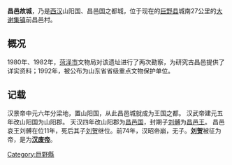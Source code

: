 {{merge|昌邑故城址|time=2014-07-28T09:39:17+00:00}}
'''昌邑故城'''，乃是[[西汉|西汉]]山阳国、昌邑国之都城，位于现在的[[巨野县|巨野县]]城南27公里的[[大谢集镇|大谢集镇]]前昌邑村。
== 概况 ==
1980年、1982年，[[菏泽市|菏泽市]]文物局对该遗址进行了两次勘察，为研究古昌邑提供了详实资料；1992年，被公布为山东省省级重点文物保护单位。
== 记载 ==
汉景帝中元六年分梁地，置山阳国，从此昌邑城就成为王国之都。
汉武帝建元五年改山阳国为山阳郡。
天汉四年改山阳郡为[[昌邑国|昌邑国]]，封期子[[刘髆|刘髆]]为[[昌邑王|昌邑王]]。
昌邑哀王刘髆在位11年，死后其子[[刘贺|刘贺]]继位。前74年，汉昭帝崩，无子。'''[[刘贺|刘贺]]'''被征为帝，是为'''[[汉废帝|汉废帝]]'''。

[[Category:巨野縣|Category:巨野縣]]